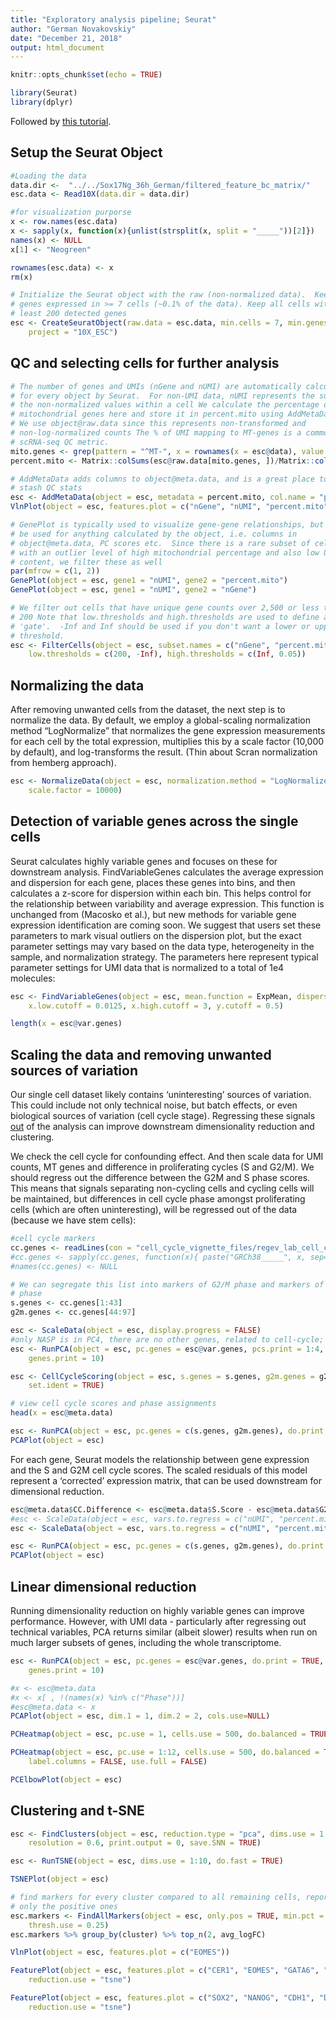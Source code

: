 ```yaml
---
title: "Exploratory analysis pipeline; Seurat"
author: "German Novakovskiy"
date: "December 21, 2018"
output: html_document
---
```


```r
knitr::opts_chunk$set(echo = TRUE)
```


```r
library(Seurat)
library(dplyr)

```
Followed by [this tutorial](https://satijalab.org/seurat/pbmc3k_tutorial.html).

## Setup the Seurat Object

```r
#Loading the data
data.dir <-  "../../Sox17Ng_36h_German/filtered_feature_bc_matrix/"
esc.data <- Read10X(data.dir = data.dir)

#for visualization purporse
x <- row.names(esc.data)
x <- sapply(x, function(x){unlist(strsplit(x, split = "_____"))[2]})
names(x) <- NULL
x[1] <- "Neogreen"

rownames(esc.data) <- x
rm(x)

# Initialize the Seurat object with the raw (non-normalized data).  Keep all
# genes expressed in >= 7 cells (~0.1% of the data). Keep all cells with at
# least 200 detected genes
esc <- CreateSeuratObject(raw.data = esc.data, min.cells = 7, min.genes = 200, 
    project = "10X_ESC")
```

## QC and selecting cells for further analysis

```r
# The number of genes and UMIs (nGene and nUMI) are automatically calculated
# for every object by Seurat.  For non-UMI data, nUMI represents the sum of
# the non-normalized values within a cell We calculate the percentage of
# mitochondrial genes here and store it in percent.mito using AddMetaData.
# We use object@raw.data since this represents non-transformed and
# non-log-normalized counts The % of UMI mapping to MT-genes is a common
# scRNA-seq QC metric.
mito.genes <- grep(pattern = "^MT-", x = rownames(x = esc@data), value = TRUE)
percent.mito <- Matrix::colSums(esc@raw.data[mito.genes, ])/Matrix::colSums(esc@raw.data)

# AddMetaData adds columns to object@meta.data, and is a great place to
# stash QC stats
esc <- AddMetaData(object = esc, metadata = percent.mito, col.name = "percent.mito")
VlnPlot(object = esc, features.plot = c("nGene", "nUMI", "percent.mito"), nCol = 3, point.size.use = 0.005)
```

```r
# GenePlot is typically used to visualize gene-gene relationships, but can
# be used for anything calculated by the object, i.e. columns in
# object@meta.data, PC scores etc.  Since there is a rare subset of cells
# with an outlier level of high mitochondrial percentage and also low UMI
# content, we filter these as well
par(mfrow = c(1, 2))
GenePlot(object = esc, gene1 = "nUMI", gene2 = "percent.mito")
GenePlot(object = esc, gene1 = "nUMI", gene2 = "nGene")
```

```r
# We filter out cells that have unique gene counts over 2,500 or less than
# 200 Note that low.thresholds and high.thresholds are used to define a
# 'gate'.  -Inf and Inf should be used if you don't want a lower or upper
# threshold.
esc <- FilterCells(object = esc, subset.names = c("nGene", "percent.mito"), 
    low.thresholds = c(200, -Inf), high.thresholds = c(Inf, 0.05))
```


## Normalizing the data

After removing unwanted cells from the dataset, the next step is to normalize the data. By default, we employ a global-scaling normalization method “LogNormalize” that normalizes the gene expression measurements for each cell by the total expression, multiplies this by a scale factor (10,000 by default), and log-transforms the result. (Thin about Scran normalization from hemberg approach).
```r
esc <- NormalizeData(object = esc, normalization.method = "LogNormalize", 
    scale.factor = 10000)
```

## Detection of variable genes across the single cells

Seurat calculates highly variable genes and focuses on these for downstream analysis. FindVariableGenes calculates the average expression and dispersion for each gene, places these genes into bins, and then calculates a z-score for dispersion within each bin. This helps control for the relationship between variability and average expression. This function is unchanged from (Macosko et al.), but new methods for variable gene expression identification are coming soon. We suggest that users set these parameters to mark visual outliers on the dispersion plot, but the exact parameter settings may vary based on the data type, heterogeneity in the sample, and normalization strategy. The parameters here represent typical parameter settings for UMI data that is normalized to a total of 1e4 molecules:
```r
esc <- FindVariableGenes(object = esc, mean.function = ExpMean, dispersion.function = LogVMR, 
    x.low.cutoff = 0.0125, x.high.cutoff = 3, y.cutoff = 0.5)
```
```r
length(x = esc@var.genes)
```

## Scaling the data and removing unwanted sources of variation

Our single cell dataset likely contains ‘uninteresting’ sources of variation. This could include not only technical noise, but batch effects, or even biological sources of variation (cell cycle stage). Regressing these signals [out](https://stats.stackexchange.com/questions/3944/explain-model-adjustment-in-plain-english) of the analysis can improve downstream dimensionality reduction and clustering. 

We check the cell cycle for confounding effect. And then scale data for UMI counts, MT genes and difference in proliferating cycles (S and G2/M). We should regress out the difference between the G2M and S phase scores. This means that signals separating non-cycling cells and cycling cells will be maintained, but differences in cell cycle phase amongst proliferating cells (which are often uninteresting), will be regressed out of the data (because we have stem cells):
```r
#cell cycle markers
cc.genes <- readLines(con = "cell_cycle_vignette_files/regev_lab_cell_cycle_genes.txt")
#cc.genes <- sapply(cc.genes, function(x){ paste("GRCh38_____", x, sep="")})
#names(cc.genes) <- NULL

# We can segregate this list into markers of G2/M phase and markers of S
# phase
s.genes <- cc.genes[1:43]
g2m.genes <- cc.genes[44:97]

esc <- ScaleData(object = esc, display.progress = FALSE)
#only NASP is in PC4, there are no other genes, related to cell-cycle; however a lot of are MT genes, which is expected
esc <- RunPCA(object = esc, pc.genes = esc@var.genes, pcs.print = 1:4, 
    genes.print = 10)
```
```r
esc <- CellCycleScoring(object = esc, s.genes = s.genes, g2m.genes = g2m.genes, 
    set.ident = TRUE)

# view cell cycle scores and phase assignments
head(x = esc@meta.data)
```
```r
esc <- RunPCA(object = esc, pc.genes = c(s.genes, g2m.genes), do.print = FALSE)
PCAPlot(object = esc)
```
For each gene, Seurat models the relationship between gene expression and the S and G2M cell cycle scores. The scaled residuals of this model represent a ‘corrected’ expression matrix, that can be used downstream for dimensional reduction.

```r
esc@meta.data$CC.Difference <- esc@meta.data$S.Score - esc@meta.data$G2M.Score
#esc <- ScaleData(object = esc, vars.to.regress = c("nUMI", "percent.mito", "CC.Difference"), display.progress = FALSE)
esc <- ScaleData(object = esc, vars.to.regress = c("nUMI", "percent.mito"), display.progress = FALSE)

esc <- RunPCA(object = esc, pc.genes = c(s.genes, g2m.genes), do.print = FALSE)
PCAPlot(object = esc)
```

## Linear dimensional reduction

Running dimensionality reduction on highly variable genes can improve performance. However, with UMI data - particularly after regressing out technical variables, PCA returns similar (albeit slower) results when run on much larger subsets of genes, including the whole transcriptome.

```r
esc <- RunPCA(object = esc, pc.genes = esc@var.genes, do.print = TRUE, pcs.print = 1:4, 
    genes.print = 10)
```
```r
#x <- esc@meta.data
#x <- x[ , !(names(x) %in% c("Phase"))]
#esc@meta.data <- x
PCAPlot(object = esc, dim.1 = 1, dim.2 = 2, cols.use=NULL)
```
```r
PCHeatmap(object = esc, pc.use = 1, cells.use = 500, do.balanced = TRUE, label.columns = FALSE)
```
```r
PCHeatmap(object = esc, pc.use = 1:12, cells.use = 500, do.balanced = TRUE, 
    label.columns = FALSE, use.full = FALSE)
```
```r
PCElbowPlot(object = esc)
```

## Clustering and t-SNE

```r
esc <- FindClusters(object = esc, reduction.type = "pca", dims.use = 1:10, 
    resolution = 0.6, print.output = 0, save.SNN = TRUE)

esc <- RunTSNE(object = esc, dims.use = 1:10, do.fast = TRUE)

TSNEPlot(object = esc)
```

```r
# find markers for every cluster compared to all remaining cells, report
# only the positive ones
esc.markers <- FindAllMarkers(object = esc, only.pos = TRUE, min.pct = 0.25, 
    thresh.use = 0.25)
esc.markers %>% group_by(cluster) %>% top_n(2, avg_logFC)
```
```r
VlnPlot(object = esc, features.plot = c("EOMES"))
```
```r
FeaturePlot(object = esc, features.plot = c("CER1", "EOMES", "GATA6", "LHX1"), cols.use = c("grey", "blue"), 
    reduction.use = "tsne")
```

```r
FeaturePlot(object = esc, features.plot = c("SOX2", "NANOG", "CDH1", "DPPA4"), cols.use = c("grey", "blue"), 
    reduction.use = "tsne")
```